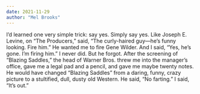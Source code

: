 ```yaml
---
date: 2021-11-29
author: "Mel Brooks"
---
```


I’d learned one very simple trick: say yes. Simply say yes. Like Joseph E. Levine, on “The Producers,” said, “The curly-haired guy—he’s funny looking. Fire him.” He wanted me to fire Gene Wilder. And I said, “Yes, he’s gone. I’m firing him.” I never did. But he forgot. After the screening of “Blazing Saddles,” the head of Warner Bros. threw me into the manager’s office, gave me a legal pad and a pencil, and gave me maybe twenty notes. He would have changed “Blazing Saddles” from a daring, funny, crazy picture to a stultified, dull, dusty old Western. He said, “No farting.” I said, “It’s out.”


